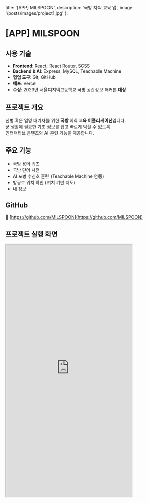  title: '[APP] MILSPOON',
  description: '국방 지식 교육 앱',
  image: '/posts/images/project1.jpg'
};

# [APP] MILSPOON


## 사용 기술

- **Frontend**: React, React Router, SCSS  
- **Backend & AI**: Express, MySQL, Teachable Machine  
- **협업 도구**: Git, GitHub  
- **배포**: Vercel  
- **수상**: 2023년 서울디지텍고등학교 국방 공간정보 해커톤 **대상**



## 프로젝트 개요

신병 혹은 입영 대기자를 위한 **국방 지식 교육 어플리케이션**입니다.  
군 생활에 필요한 기초 정보를 쉽고 빠르게 익힐 수 있도록  
인터랙티브 콘텐츠와 AI 훈련 기능을 제공합니다.



## 주요 기능

- 국방 용어 퀴즈  
- 국방 단어 사전  
- AI 포병 수신호 훈련 (Teachable Machine 연동)  
- 방공호 위치 확인 (위치 기반 지도)
- 내 정보 



## GitHub

🔗 [https://github.com/MILSPOON](https://github.com/MILSPOON)



## 프로젝트 실행 화면

<iframe
  src="https://milspoon-front.vercel.app/"
  width="400px"
  height="800px"
  style={{
    border: '1px solid #ccc',
    borderRadius: '8px',
    boxShadow: '0 0 10px rgba(0,0,0,0.1)',
    display: 'block',
    margin: '0 auto'
  }}
  title="MILSPOON Demo"
/>
